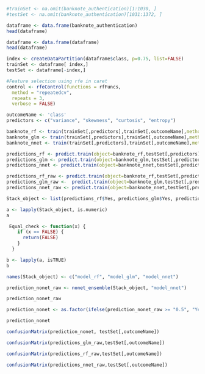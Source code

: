 ```r
#trainSet <- na.omit(banknote_authentication)[1:1030, ]
#testSet <- na.omit(banknote_authentication)[1031:1372, ]
```
```r
dataframe <- data.frame(banknote_authentication)
head(dataframe)
```

```r
dataframe <- data.frame(dataframe)
head(dataframe)
```

```r
index <- createDataPartition(dataframe$class, p=0.75, list=FALSE)
trainSet <- dataframe[ index,]
testSet <- dataframe[-index,]
```



```r
#Feature selection using rfe in caret
control <- rfeControl(functions = rfFuncs,
  method = "repeatedcv",
  repeats = 3,
  verbose = FALSE)

```

```r
outcomeName <- 'class'
predictors <- c("variance", "skewness", "curtosis", "entropy")
```


```r
banknote_rf <- train(trainSet[,predictors],trainSet[,outcomeName],method='rf')
banknote_glm <- train(trainSet[,predictors],trainSet[,outcomeName],method='glm')
banknote_nnet <- train(trainSet[,predictors],trainSet[,outcomeName],method='nnet')
```


```r

predictions_rf <- predict.train(object=banknote_rf,testSet[,predictors],type="prob")
predictions_glm <- predict.train(object=banknote_glm,testSet[,predictors],type="prob")
predictions_nnet <- predict.train(object=banknote_nnet,testSet[,predictors],type="prob")
```


```r
predictions_rf_raw <- predict.train(object=banknote_rf,testSet[,predictors],type="raw")
predictions_glm_raw <-  predict.train(object=banknote_glm,testSet[,predictors],type="raw")
predictions_nnet_raw <- predict.train(object=banknote_nnet,testSet[,predictors],type="raw")
```

```r
Stack_object <- list(predictions_rf$Yes, predictions_glm$Yes, predictions_nnet$Yes)
```
```r
a <- lapply(Stack_object, is.numeric)
a
```
```r
 Equal_check <- function(x) {
    if (x == FALSE) {
      return(FALSE)
    }
  }
```



```r
b <- lapply(a, isTRUE)
b
```


```r
names(Stack_object) <- c("model_rf", "model_glm", "model_nnet")
```


```r
prediction_nonet_raw <- nonet_ensemble(Stack_object, "model_nnet")
```
```r
prediction_nonet_raw
```

```r

prediction_nonet <- as.factor(ifelse(prediction_nonet_raw >= "0.5", "Yes", "No"))
```
```r
prediction_nonet
```



```r
confusionMatrix(prediction_nonet, testSet[,outcomeName])
```

```r
confusionMatrix(predictions_glm_raw,testSet[,outcomeName])
```

```r
confusionMatrix(predictions_rf_raw,testSet[,outcomeName])
```

```r
confusionMatrix(predictions_nnet_raw,testSet[,outcomeName])
```

